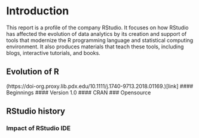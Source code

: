 # Introduction

This report is a profile of the company RStudio. It focuses on how RStudio has affected the evolution of data analytics by its creation and support of tools that modernize the R programming language and statistical computing environment. It also produces materials that teach these tools, including blogs, interactive tutorials, and books.

## Evolution of R
(https://doi-org.proxy.lib.pdx.edu/10.1111/j.1740-9713.2018.01169.)[link]
#### Beginnings
#### Version 1.0
#### CRAN
### Opensource

## RStudio history
### Impact of RStudio IDE